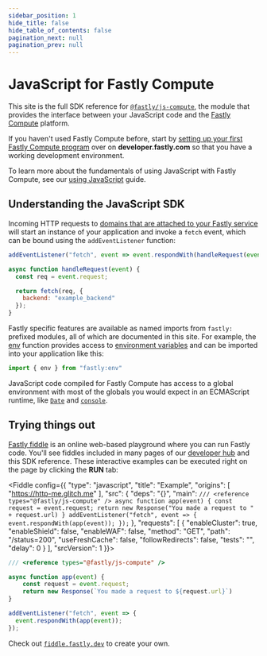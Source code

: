 ```yaml
---
sidebar_position: 1
hide_title: false
hide_table_of_contents: false
pagination_next: null
pagination_prev: null
---
```



# JavaScript for Fastly Compute

This site is the full SDK reference for [`@fastly/js-compute`](https://www.npmjs.com/package/%40fastly/js-compute), the module that provides the interface between your JavaScript code and the [Fastly Compute](https://www.fastly.com) platform.

If you haven't used Fastly Compute before, start by [setting up your first Fastly Compute program](https://developer.fastly.com/learning/compute/) over on **developer.fastly.com** so that you have a working development environment.

To learn more about the fundamentals of using JavaScript with Fastly Compute, see our [using JavaScript](https://developer.fastly.com/learning/compute/javascript/) guide.

## Understanding the JavaScript SDK

Incoming HTTP requests to [domains that are attached to your Fastly service](https://developer.fastly.com/learning/concepts/) will start an instance of your application and invoke a `fetch` event, which can be bound using the `addEventListener` function:

```js
addEventListener("fetch", event => event.respondWith(handleRequest(event)) );

async function handleRequest(event) {
  const req = event.request;

  return fetch(req, {
    backend: "example_backend"
  });
}
```

Fastly specific features are available as named imports from `fastly:` prefixed modules, all of which are documented in this site.  For example, the [env](https://js-compute-reference-docs.edgecompute.app/docs/fastly:env/env) function provides access to [environment variables](https://developer.fastly.com/reference/compute/ecp-env/) and can be imported into your application like this:

```js
import { env } from "fastly:env"
```

JavaScript code compiled for Fastly Compute has access to a global environment with most of the globals you would expect in an ECMAScript runtime, like [`Date`](https://js-compute-reference-docs.edgecompute.app/docs/globals/Date/) and [`console`](https://js-compute-reference-docs.edgecompute.app/docs/globals/console/log).

## Trying things out

[Fastly fiddle](https://fiddle.fastly.dev) is an online web-based playground where you can run Fastly code.  You'll see fiddles included in many pages of our [developer hub](https://developer.fastly.com) and this SDK reference. These interactive examples can be executed right on the page by clicking the **RUN** tab:

<Fiddle config={{
  "type": "javascript",
  "title": "Example",
  "origins": [
    "https://http-me.glitch.me"
  ],
  "src": {
    "deps": "{}",
    "main": `
/// <reference types="@fastly/js-compute" />
async function app(event) {
    const request = event.request;
    return new Response("You made a request to " + request.url)
}
addEventListener("fetch", event => {
  event.respondWith(app(event));
});
`
  },
  "requests": [
    {
      "enableCluster": true,
      "enableShield": false,
      "enableWAF": false,
      "method": "GET",
      "path": "/status=200",
      "useFreshCache": false,
      "followRedirects": false,
      "tests": "",
      "delay": 0
    }
  ],
  "srcVersion": 1
}}>

```js
/// <reference types="@fastly/js-compute" />

async function app(event) {
    const request = event.request;
    return new Response(`You made a request to ${request.url}`)
}

addEventListener("fetch", event => {
  event.respondWith(app(event));
});

```

</Fiddle>

Check out [`fiddle.fastly.dev`](https://fiddle.fastly.dev) to create your own.
